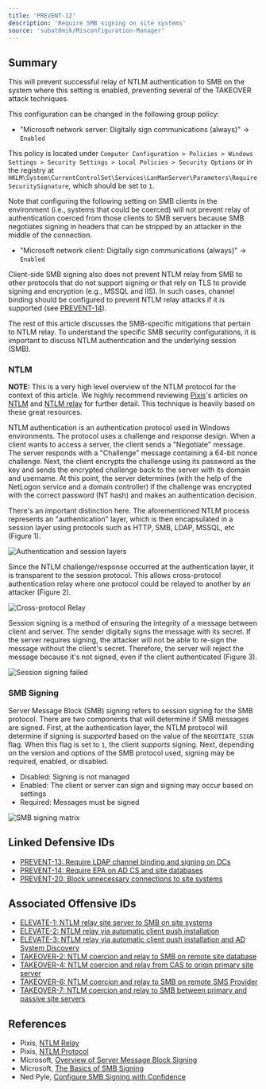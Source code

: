 ```yaml
---
title: 'PREVENT-12'
description: 'Require SMB signing on site systems'
source: 'subat0mik/Misconfiguration-Manager'
---
```


## Summary
This will prevent successful relay of NTLM authentication to SMB on the system where this setting is enabled, preventing several of the TAKEOVER attack techniques.

This configuration can be changed in the following group policy:

- "Microsoft network server: Digitally sign communications (always)" -> `Enabled`

This policy is located under `Computer Configuration > Policies > Windows Settings > Security Settings > Local Policies > Security Options` or in the registry at `HKLM\System\CurrentControlSet\Services\LanManServer\Parameters\RequireSecuritySignature`, which should be set to `1`.

Note that configuring the following setting on SMB clients in the environment (i.e., systems that could be coerced) will not prevent relay of authentication coerced from those clients to SMB servers because SMB negotiates signing in headers that can be stripped by an attacker in the middle of the connection.
- "Microsoft network client: Digitally sign communications (always)" -> `Enabled`

Client-side SMB signing also does not prevent NTLM relay from SMB to other protocols that do not support signing or that rely on TLS to provide signing and encryption (e.g., MSSQL and IIS). In such cases, channel binding should be configured to prevent NTLM relay attacks if it is supported (see [PREVENT-14](../PREVENT-14/prevent-14_description)).

The rest of this article discusses the SMB-specific mitigations that pertain to NTLM relay. To understand the specific SMB security configurations, it is important to discuss NTLM authentication and the underlying session (SMB).

### NTLM

**NOTE:** This is a very high level overview of the NTLM protocol for the context of this article. We highly recommend reviewing [Pixis](https://twitter.com/HackAndDo)'s articles on [NTLM](https://en.hackndo.com/pass-the-hash/#protocol-ntlm) and [NTLM relay](https://en.hackndo.com/ntlm-relay/) for further detail. This technique is heavily based on these great resources.

NTLM authentication is an authentication protocol used in Windows environments. The protocol uses a challenge and response design. When a client wants to access a server, the client sends a "Negotiate" message. The server responds with a "Challenge" message containing a 64-bit nonce challenge. Next, the client encrypts the challenge using its password as the key and sends the encrypted challenge back to the server with its domain and username. At this point, the server determines (with the help of the NetLogon service and a domain controller) if the challenge was encrypted with the correct password (NT hash) and makes an authentication decision.

There's an important distinction here. The aforementioned NTLM process represents an "authentication" layer, which is then encapsulated in a session layer using protocols such as HTTP, SMB, LDAP, MSSQL, etc (Figure 1). 


<Frame caption="Figure 1 - Authentication and session layers">
  <img src="./prevent-12_auth-vs-session.png" alt="Authentication and session layers" />
</Frame>

Since the NTLM challenge/response occurred at the authentication layer, it is transparent to the session protocol. This allows cross-protocol authentication relay where one protocol could be relayed to another by an attacker (Figure 2).

<Frame caption="Figure 2: NTLM Cross-protocol relay">
  <img src="./prevent-12_ntlm-cross-protocol.png" alt="Cross-protocol Relay" />
</Frame>

Session signing is a method of ensuring the integrity of a message between client and server. The sender digitally signs the message with its secret. If the server requires signing, the attacker will not be able to re-sign the message without the client's secret. Therefore, the server will reject the message because it's not signed, even if the client authenticated (Figure 3).

<Frame caption="Figure 3: Session signing failed">
  <img src="./prevent_12-ntlm_session-signing-failed.png" alt="Session signing failed" />
</Frame>

### SMB Signing
Server Message Block (SMB) signing refers to session signing for the SMB protocol. There are two components that will determine if SMB messages are signed. First, at the authentication layer, the NTLM protocol will determine if signing is _supported_ based on the value of the `NEGOTIATE_SIGN` flag. When this flag is set to `1`, the client _supports_ signing. Next, depending on the version and options of the SMB protocol used, signing may be required, enabled, or disabled.

- Disabled: Signing is not managed
- Enabled: The client or server can sign and signing may occur based on settings
- Required: Messages must be signed

<Frame caption="Figure 4: SMB signing matrix">
  <img src="./prevent_12_ntlm-signing-table.png" alt="SMB signing matrix" />
</Frame>

## Linked Defensive IDs
- [PREVENT-13: Require LDAP channel binding and signing on DCs](../PREVENT-13/prevent-13_description)
- [PREVENT-14: Require EPA on AD CS and site databases](../PREVENT-14/prevent-14_description)
- [PREVENT-20: Block unnecessary connections to site systems](../PREVENT-20/prevent-20_description)

## Associated Offensive IDs
- [ELEVATE-1: NTLM relay site server to SMB on site systems](../../../attack-techniques/ELEVATE/ELEVATE-1/ELEVATE-1_description)
- [ELEVATE-2: NTLM relay via automatic client push installation](../../../attack-techniques/ELEVATE/ELEVATE-2/ELEVATE-2_description)
- [ELEVATE-3: NTLM relay via automatic client push installation and AD System Discovery](../../../attack-techniques/ELEVATE/ELEVATE-3/ELEVATE-3_description)
- [TAKEOVER-2: NTLM coercion and relay to SMB on remote site database](../../../attack-techniques/TAKEOVER/TAKEOVER-2/takeover-2_description)
- [TAKEOVER-4: NTLM coercion and relay from CAS to origin primary site server](../../../attack-techniques/TAKEOVER/TAKEOVER-4/takeover-4_description)
- [TAKEOVER-6: NTLM coercion and relay to SMB on remote SMS Provider](../../../attack-techniques/TAKEOVER/TAKEOVER-6/takeover-6_description)
- [TAKEOVER-7: NTLM coercion and relay to SMB between primary and passive site servers](../../../attack-techniques/TAKEOVER/TAKEOVER-7/takeover-7_description)

## References
- Pixis, [NTLM Relay](https://en.hackndo.com/ntlm-relay/)
- Pixis, [NTLM Protocol](https://en.hackndo.com/pass-the-hash/#protocol-ntlm)
- Microsoft, [Overview of Server Message Block Signing](https://learn.microsoft.com/en-us/troubleshoot/windows-server/networking/overview-server-message-block-signing)
- Microsoft, [The Basics of SMB Signing](https://learn.microsoft.com/fr-fr/archive/blogs/josebda/the-basics-of-smb-signing-covering-both-smb1-and-smb2)
- Ned Pyle, [Configure SMB Signing with Confidence](https://techcommunity.microsoft.com/t5/storage-at-microsoft/configure-smb-signing-with-confidence/ba-p/2418102)
